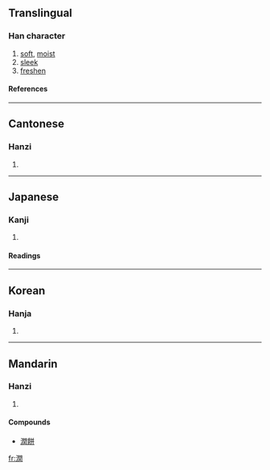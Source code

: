 {{see|润}}

==Translingual==
===Han character===
{{Han char|rn=85|rad=水|as=12|sn=15|four=3712<sub>0</sub>|canj=水日弓土 (EANG)}}
# [[soft]], [[moist]]
# [[sleek]]
# [[freshen]]
====References====
{{Han ref|kx=0649.240|dkj=18255|dj=1060.050|hdz=31748.020|uh=6F64|ud=28516|bh=BCED|bd=48365}}

----
==Cantonese==
===Hanzi===
{{yue-hanzi|jyut=|y=yeun6}}
# {{defn|Cantonese}}

----
==Japanese==
===Kanji===
{{ja-kanji|grade=c|rs=水12}}
# {{defn|Japanese}} 
====Readings====
{{ja-readings|on=[[じゅん]] (jun)|kun=[[うるおう]] (uruou), [[うるむ]] (urumu), [[めぐみ]] (megumi)}}

----
==Korean==
===Hanja===
{{ko-hanja|hangeul=륜>윤|eumhun=|rv=ryun>yun|mr=ryun>yun|y=lyun>yun}}
# {{defn|Korean}}

----
==Mandarin==

===Hanzi===
{{cmn-hanzi|sim=润|pin=[[rùn]] ([[run4]])|wg=jun<sup>4</sup>}}
# {{defn|Mandarin}}

====Compounds====
*[[潤餅]]

[[fr:潤]]